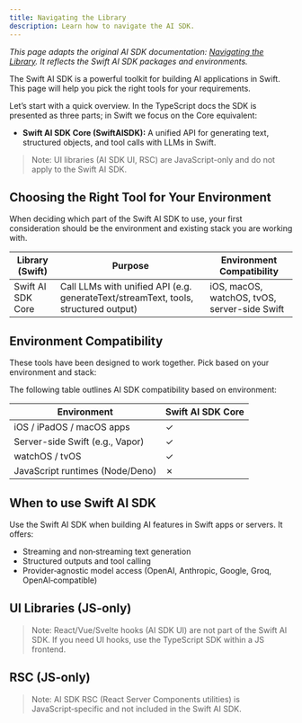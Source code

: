```yaml
---
title: Navigating the Library
description: Learn how to navigate the AI SDK.
---
```


_This page adapts the original AI SDK documentation: [Navigating the Library](https://ai-sdk.dev/docs/getting-started/navigating-the-library). It reflects the Swift AI SDK packages and environments._

The Swift AI SDK is a powerful toolkit for building AI applications in Swift. This page will help you pick the right tools for your requirements.

Let’s start with a quick overview. In the TypeScript docs the SDK is presented as three parts; in Swift we focus on the Core equivalent:

- **Swift AI SDK Core (SwiftAISDK):** A unified API for generating text, structured objects, and tool calls with LLMs in Swift.

> Note: UI libraries (AI SDK UI, RSC) are JavaScript-only and do not apply to the Swift AI SDK.

## Choosing the Right Tool for Your Environment

When deciding which part of the Swift AI SDK to use, your first consideration should be the environment and existing stack you are working with.

| Library (Swift)        | Purpose                                                                                                       | Environment Compatibility                         |
| ---------------------- | ------------------------------------------------------------------------------------------------------------- | ------------------------------------------------- |
| Swift AI SDK Core      | Call LLMs with unified API (e.g. generateText/streamText, tools, structured output)                           | iOS, macOS, watchOS, tvOS, server-side Swift     |

## Environment Compatibility

These tools have been designed to work together. Pick based on your environment and stack:

The following table outlines AI SDK compatibility based on environment:

| Environment                      | Swift AI SDK Core |
| -------------------------------- | ----------------- |
| iOS / iPadOS / macOS apps        | ✓                 |
| Server-side Swift (e.g., Vapor)  | ✓                 |
| watchOS / tvOS                   | ✓                 |
| JavaScript runtimes (Node/Deno)  | ✗                 |

## When to use Swift AI SDK

Use the Swift AI SDK when building AI features in Swift apps or servers. It offers:

- Streaming and non‑streaming text generation
- Structured outputs and tool calling
- Provider‑agnostic model access (OpenAI, Anthropic, Google, Groq, OpenAI‑compatible)

## UI Libraries (JS‑only)

> Note: React/Vue/Svelte hooks (AI SDK UI) are not part of the Swift AI SDK. If you need UI hooks, use the TypeScript SDK within a JS frontend.

## RSC (JS‑only)

> Note: AI SDK RSC (React Server Components utilities) is JavaScript‑specific and not included in the Swift AI SDK.

